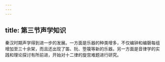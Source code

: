 ```yaml
---
---
---
```

title: 第三节声学知识
---



秦汉时期声学得到进一步的发展。一方面是乐器的种类增多，不仅编钟和编磬每组增加至三十余架，而且还出现了笛、阮、箜篌等新的乐器。另一方面是音律学的实践和理论探讨有所前进，开始对十二律的旋宫难题进行研究。
